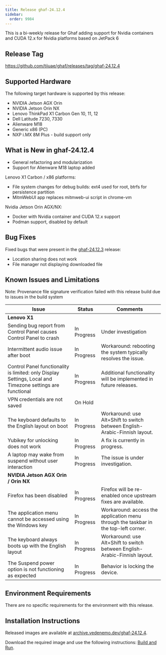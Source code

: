 ```yaml
---
title: Release ghaf-24.12.4
sidebar:
  order: 9984
---
```


This is a bi-weekly release for Ghaf adding support for Nvidia containers and CUDA 12.x for Nvidia platforms based on JetPack 6

## Release Tag

https://github.com/tiiuae/ghaf/releases/tag/ghaf-24.12.4

## Supported Hardware

The following target hardware is supported by this release:

- NVIDIA Jetson AGX Orin
- NVIDIA Jetson Orin NX
- Lenovo ThinkPad X1 Carbon Gen 10, 11, 12
- Dell Latitude 7230, 7330
- Alienware M18
- Generic x86 (PC)
- NXP i.MX 8M Plus - build support only

## What is New in ghaf-24.12.4

- General refactoring and modularization
- Support for Alienware M18 laptop added

Lenovo X1 Carbon / x86 platforms:

- File system changes for debug builds: ext4 used for root, btrfs for persistence partition
- MitmWebUI app replaces mitmweb-ui script in chrome-vm

Nvidia Jetson Orin AGX/NX:

- Docker with Nvidia container and CUDA 12.x support
- Podman support, disabled by default

## Bug Fixes

Fixed bugs that were present in the [ghaf-24.12.3](/ghaf/releases/ghaf-24123) release:

- Location sharing does not work
- File manager not displaying downloaded file

## Known Issues and Limitations

Note: Provenance file signature verification failed with this release build due to issues in the build system

| Issue                                                                                                     | Status      | Comments                                                                            |
| --------------------------------------------------------------------------------------------------------- | ----------- | ----------------------------------------------------------------------------------- |
| **Lenovo X1**                                                                                             |             |                                                                                     |
| Sending bug report from Control Panel causes Control Panel to crash                                       | In Progress | Under investigation                                                                 |
| Intermittent audio issue after boot                                                                       | In Progress | Workaround: rebooting the system typically resolves the issue.                      |
| Control Panel functionality is limited: only Display Settings, Local and Timezone settings are functional | In Progress | Additional functionality will be implemented in future releases.                    |
| VPN credentials are not saved                                                                             | On Hold     |                                                                                     |
| The keyboard defaults to the English layout on boot                                                       | In Progress | Workaround: use Alt+Shift to switch between English-Arabic-Finnish layout.          |
| Yubikey for unlocking does not work                                                                       | In Progress | A fix is currently in progress.                                                     |
| A laptop may wake from suspend without user interaction                                                   | In Progress | The issue is under investigation.                                                   |
| **NVIDIA Jetson AGX Orin / Orin NX**                                                                      |             |                                                                                     |
| Firefox has been disabled                                                                                 | In Progress | Firefox will be re-enabled once upstream fixes are available.                       |
| The application menu cannot be accessed using the Windows key                                             | In Progress | Workaround: access the application menu through the taskbar in the top-left corner. |
| The keyboard always boots up with the English layout                                                      | In Progress | Workaround: use Alt+Shift to switch between English-Arabic-Finnish layout.          |
| The Suspend power option is not functioning as expected                                                   | In Progress | Behavior is locking the device.                                                     |

## Environment Requirements

There are no specific requirements for the environment with this release.

## Installation Instructions

Released images are available at [archive.vedenemo.dev/ghaf-24.12.4](https://archive.vedenemo.dev/ghaf-24.12.4/).

Download the required image and use the following instructions: [Build and Run](/ghaf/dev/ref/build_and_run).
